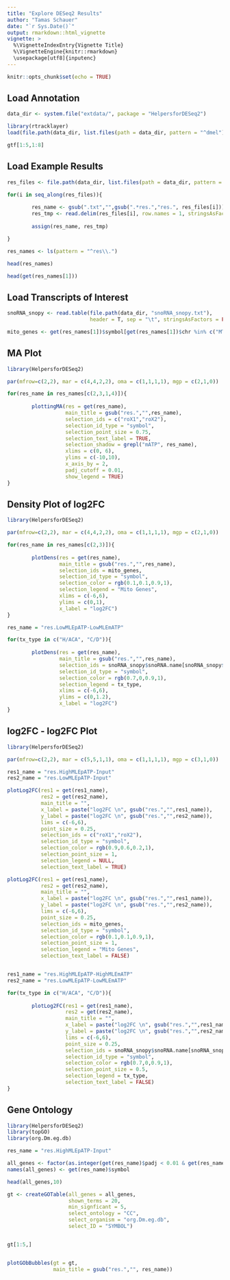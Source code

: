 ```yaml
---
title: "Explore DESeq2 Results"
author: "Tamas Schauer"
date: "`r Sys.Date()`"
output: rmarkdown::html_vignette
vignette: >
  %\VignetteIndexEntry{Vignette Title}
  %\VignetteEngine{knitr::rmarkdown}
  \usepackage[utf8]{inputenc}
---
```


<style>
pre {
  overflow-x: auto;
}
pre code {
  word-wrap: normal;
  white-space: pre;
}
</style>

```r
knitr::opts_chunk$set(echo = TRUE)
```


## Load Annotation

```r
data_dir <- system.file("extdata/", package = "HelpersforDESeq2")

library(rtracklayer)
load(file.path(data_dir, list.files(path = data_dir, pattern = "^dmel")))

gtf[1:5,1:8]
```


## Load Example Results

```r
res_files <- file.path(data_dir, list.files(path = data_dir, pattern = "^res\\."))

for(i in seq_along(res_files)){
        
        res_name <- gsub(".txt","",gsub(".*res.","res.", res_files[i]))
        res_tmp <- read.delim(res_files[i], row.names = 1, stringsAsFactors = F)
        
        assign(res_name, res_tmp)

}

res_names <- ls(pattern = "^res\\.")

head(res_names)

head(get(res_names[1]))
```


## Load Transcripts of Interest

```r
snoRNA_snopy <- read.table(file.path(data_dir, "snoRNA_snopy.txt"), 
                           header = T, sep = "\t", stringsAsFactors = FALSE)

mito_genes <- get(res_names[1])$symbol[get(res_names[1])$chr %in% c("MT")]
```



## MA Plot

```r
library(HelpersforDESeq2)

par(mfrow=c(2,2), mar = c(4,4,2,2), oma = c(1,1,1,1), mgp = c(2,1,0))

for(res_name in res_names[c(2,3,1,4)]){
        
        plottingMA(res = get(res_name),
                   main_title = gsub("res.","",res_name),
                   selection_ids = c("roX1","roX2"),
                   selection_id_type = "symbol",
                   selection_point_size = 0.75,
                   selection_text_label = TRUE,
                   selection_shadow = grepl("mATP", res_name),
                   xlims = c(0, 6),
                   ylims = c(-10,10),
                   x_axis_by = 2,
                   padj_cutoff = 0.01,
                   show_legend = TRUE)
}

```
        


## Density Plot of log2FC

```r
library(HelpersforDESeq2)

par(mfrow=c(2,2), mar = c(4,4,2,2), oma = c(1,1,1,1), mgp = c(2,1,0))

for(res_name in res_names[c(2,3)]){
        
        plotDens(res = get(res_name),
                 main_title = gsub("res.","",res_name),
                 selection_ids = mito_genes,
                 selection_id_type = "symbol",
                 selection_color = rgb(0.1,0.1,0.9,1),
                 selection_legend = "Mito Genes",
                 xlims = c(-6,6),
                 ylims = c(0,1),
                 x_label = "log2FC")
}

res_name = "res.LowMLEpATP-LowMLEmATP"

for(tx_type in c("H/ACA", "C/D")){
        
        plotDens(res = get(res_name),
                 main_title = gsub("res.","",res_name),
                 selection_ids = snoRNA_snopy$snoRNA.name[snoRNA_snopy$Box == tx_type],
                 selection_id_type = "symbol",
                 selection_color = rgb(0.7,0,0.9,1),
                 selection_legend = tx_type,
                 xlims = c(-6,6),
                 ylims = c(0,1.2),
                 x_label = "log2FC") 
}
```


## log2FC - log2FC Plot

```r
library(HelpersforDESeq2)

par(mfrow=c(2,2), mar = c(5,5,1,1), oma = c(1,1,1,1), mgp = c(3,1,0))

res1_name = "res.HighMLEpATP-Input"
res2_name = "res.LowMLEpATP-Input"

plotLog2FC(res1 = get(res1_name),
           res2 = get(res2_name),
           main_title = "",
           x_label = paste("log2FC \n", gsub("res.","",res1_name)),
           y_label = paste("log2FC \n", gsub("res.","",res2_name)),
           lims = c(-6,6),
           point_size = 0.25,
           selection_ids = c("roX1","roX2"),
           selection_id_type = "symbol",
           selection_color = rgb(0.9,0.6,0.2,1),
           selection_point_size = 1,
           selection_legend = NULL,
           selection_text_label = TRUE) 

plotLog2FC(res1 = get(res1_name),
           res2 = get(res2_name),
           main_title = "",
           x_label = paste("log2FC \n", gsub("res.","",res1_name)),
           y_label = paste("log2FC \n", gsub("res.","",res2_name)),
           lims = c(-6,6),
           point_size = 0.25,
           selection_ids = mito_genes,
           selection_id_type = "symbol",
           selection_color = rgb(0.1,0.1,0.9,1),
           selection_point_size = 1,
           selection_legend = "Mito Genes",
           selection_text_label = FALSE) 


res1_name = "res.HighMLEpATP-HighMLEmATP"
res2_name = "res.LowMLEpATP-LowMLEmATP"

for(tx_type in c("H/ACA", "C/D")){
        
        plotLog2FC(res1 = get(res1_name),
                   res2 = get(res2_name),
                   main_title = "",
                   x_label = paste("log2FC \n", gsub("res.","",res1_name)),
                   y_label = paste("log2FC \n", gsub("res.","",res2_name)),
                   lims = c(-6,6),
                   point_size = 0.25,
                   selection_ids = snoRNA_snopy$snoRNA.name[snoRNA_snopy$Box == tx_type],
                   selection_id_type = "symbol",
                   selection_color = rgb(0.7,0,0.9,1),
                   selection_point_size = 0.5,
                   selection_legend = tx_type,
                   selection_text_label = FALSE) 
}


```


## Gene Ontology

```r
library(HelpersforDESeq2)
library(topGO)
library(org.Dm.eg.db)

res_name = "res.HighMLEpATP-Input"

all_genes <- factor(as.integer(get(res_name)$padj < 0.01 & get(res_name)$log2FoldChange > 1.25))
names(all_genes) <- get(res_name)$symbol

head(all_genes,10)

gt <- createGOTable(all_genes = all_genes,
                    shown_terms = 20,
                    min_signficant = 5,
                    select_ontology = "CC",
                    select_organism = "org.Dm.eg.db",
                    select_ID = "SYMBOL")


gt[1:5,]


plotGObBubbles(gt = gt, 
               main_title = gsub("res.","", res_name))

```




